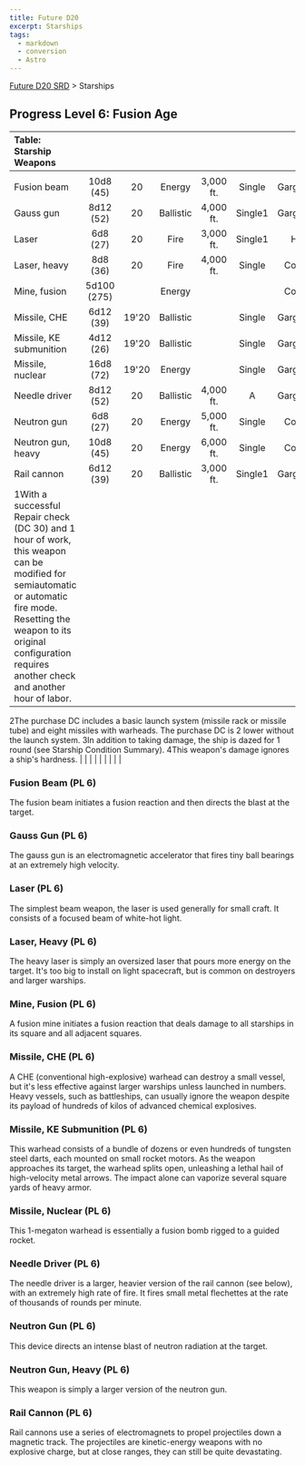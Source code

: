 ```yaml
---
title: Future D20
excerpt: Starships
tags:
  - markdown
  - conversion
  - Astro
---
```






[Future D20 SRD]( / ) > Starships




## Progress Level 6: Fusion Age


| Table: Starship Weapons |  |  |  |  |  |  |  |  |
| :------------------------- | :--: | :--: | :--: | :--: | :--: | :--: | :--: | --: |
|  |  |  |  |  |  |  |  |  |
| Fusion beam | 10d8 (45) | 20 | Energy | 3,000 ft. | Single | Gargantuan | 33 | Res (+2) |
| Gauss gun | 8d12 (52) | 20 | Ballistic | 4,000 ft. | Single1 | Gargantuan | 35 | Res (+2) |
| Laser | 6d8 (27) | 20 | Fire | 3,000 ft. | Single1 | Huge | 28 | Lic (+1) |
| Laser, heavy | 8d8 (36) | 20 | Fire | 4,000 ft. | Single | Colossal | 31 | Res (+2) |
| Mine, fusion | 5d100 (275) |  | Energy |  |  | Colossal | 33 | Mil (+3) |
| Missile, CHE | 6d12 (39) | 19'20 | Ballistic |  | Single | Gargantuan | 252 | Mil (+3) |
| Missile, KE submunition | 4d12 (26) | 19'20 | Ballistic |  | Single | Gargantuan | 222 | Lic (+1) |
| Missile, nuclear | 16d8 (72) | 19'20 | Energy |  | Single | Gargantuan | 452 | Mil (+3) |
| Needle driver | 8d12 (52) | 20 | Ballistic | 4,000 ft. | A | Gargantuan | 36 | Lic (+1) |
| Neutron gun | 6d8 (27) | 20 | Energy | 5,000 ft. | Single | Colossal | 31 | Mil (+3) |
| Neutron gun, heavy | 10d8 (45) | 20 | Energy | 6,000 ft. | Single | Colossal | 35 | Mil (+3) |
| Rail cannon | 6d12 (39) | 20 | Ballistic | 3,000 ft. | Single1 | Gargantuan | 30 | Lic (+1) |
| 1With a successful Repair check (DC 30) and 1 hour of work, this weapon can be modified for semiautomatic or automatic fire mode. Resetting the weapon to its original configuration requires another check and another hour of labor.
2The purchase DC includes a basic launch system (missile rack or missile tube) and eight missiles with warheads. The purchase DC is 2 lower without the launch system.
3In addition to taking damage, the ship is dazed for 1 round (see Starship Condition Summary).
4This weapon's damage ignores a ship's hardness. |  |  |  |  |  |  |  |  |



### Fusion Beam (PL 6)


The fusion beam initiates a fusion reaction and then directs the blast at the target.


### Gauss Gun (PL 6)


The gauss gun is an electromagnetic accelerator that fires tiny ball bearings at an extremely high velocity.


### Laser (PL 6)


The simplest beam weapon, the laser is used generally for small craft. It consists of a focused beam of white-hot light.


### Laser, Heavy (PL 6)


The heavy laser is simply an oversized laser that pours more energy on the target. It's too big to install on light spacecraft, but is common on destroyers and larger warships.


### Mine, Fusion (PL 6)


A fusion mine initiates a fusion reaction that deals damage to all starships in its square and all adjacent squares.


### Missile, CHE (PL 6)


A CHE (conventional high-explosive) warhead can destroy a small vessel, but it's less effective against larger warships unless launched in numbers. Heavy vessels, such as battleships, can usually ignore the weapon despite its payload of hundreds of kilos of advanced chemical explosives.


### Missile, KE Submunition (PL 6)


This warhead consists of a bundle of dozens or even hundreds of tungsten steel darts, each mounted on small rocket motors. As the weapon approaches its target, the warhead splits open, unleashing a lethal hail of high-velocity metal arrows. The impact alone can vaporize several square yards of heavy armor.


### Missile, Nuclear (PL 6)


This 1-megaton warhead is essentially a fusion bomb rigged to a guided rocket.


### Needle Driver (PL 6)


The needle driver is a larger, heavier version of the rail cannon (see below), with an extremely high rate of fire. It fires small metal flechettes at the rate of thousands of rounds per minute.


### Neutron Gun (PL 6)


This device directs an intense blast of neutron radiation at the target.


### Neutron Gun, Heavy (PL 6)


This weapon is simply a larger version of the neutron gun.


### Rail Cannon (PL 6)


Rail cannons use a series of electromagnets to propel projectiles down a magnetic track. The projectiles are kinetic-energy weapons with no explosive charge, but at close ranges, they can still be quite devastating.



